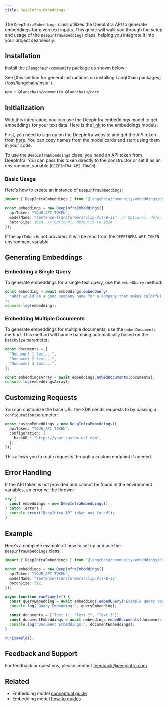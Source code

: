 ```yaml
---
title: DeepInfra Embeddings
---
```


The `DeepInfraEmbeddings` class utilizes the DeepInfra API to generate embeddings for given text inputs. This guide will walk you through the setup and usage of the `DeepInfraEmbeddings` class, helping you integrate it into your project seamlessly.

## Installation

Install the `@langchain/community` package as shown below:

<Tip>
See [this section for general instructions on installing LangChain packages](/oss/langchain/install).
</Tip>

```bash npm
npm i @langchain/community @langchain/core
```
## Initialization

With this integration, you can use the DeepInfra embeddings model to get embeddings for your text data. Here is the [link](https://deepinfra.com/models/embeddings) to the embeddings models.

First, you need to sign up on the DeepInfra website and get the API token from [here](https://deepinfra.com/dash/api_keys). You can copy names from the model cards and start using them in your code.

To use the `DeepInfraEmbeddings` class, you need an API token from DeepInfra. You can pass this token directly to the constructor or set it as an environment variable (`DEEPINFRA_API_TOKEN`).

### Basic Usage

Here’s how to create an instance of `DeepInfraEmbeddings`:

```typescript
import { DeepInfraEmbeddings } from "@langchain/community/embeddings/deepinfra";

const embeddings = new DeepInfraEmbeddings({
  apiToken: "YOUR_API_TOKEN",
  modelName: "sentence-transformers/clip-ViT-B-32", // Optional, defaults to "sentence-transformers/clip-ViT-B-32"
  batchSize: 1024, // Optional, defaults to 1024
});
```
If the `apiToken` is not provided, it will be read from the `DEEPINFRA_API_TOKEN` environment variable.

## Generating Embeddings

### Embedding a Single Query

To generate embeddings for a single text query, use the `embedQuery` method:

```typescript
const embedding = await embeddings.embedQuery(
  "What would be a good company name for a company that makes colorful socks?"
);
console.log(embedding);
```
### Embedding Multiple Documents

To generate embeddings for multiple documents, use the `embedDocuments` method. This method will handle batching automatically based on the `batchSize` parameter:

```typescript
const documents = [
  "Document 1 text...",
  "Document 2 text...",
  "Document 3 text...",
];

const embeddingsArray = await embeddings.embedDocuments(documents);
console.log(embeddingsArray);
```
## Customizing Requests

You can customize the base URL the SDK sends requests to by passing a `configuration` parameter:

```typescript
const customEmbeddings = new DeepInfraEmbeddings({
  apiToken: "YOUR_API_TOKEN",
  configuration: {
    baseURL: "https://your_custom_url.com",
  },
});
```
This allows you to route requests through a custom endpoint if needed.

## Error Handling

If the API token is not provided and cannot be found in the environment variables, an error will be thrown:

```typescript
try {
  const embeddings = new DeepInfraEmbeddings();
} catch (error) {
  console.error("DeepInfra API token not found");
}
```
## Example

Here’s a complete example of how to set up and use the `DeepInfraEmbeddings` class:

```typescript
import { DeepInfraEmbeddings } from "@langchain/community/embeddings/deepinfra";

const embeddings = new DeepInfraEmbeddings({
  apiToken: "YOUR_API_TOKEN",
  modelName: "sentence-transformers/clip-ViT-B-32",
  batchSize: 512,
});

async function runExample() {
  const queryEmbedding = await embeddings.embedQuery("Example query text.");
  console.log("Query Embedding:", queryEmbedding);

  const documents = ["Text 1", "Text 2", "Text 3"];
  const documentEmbeddings = await embeddings.embedDocuments(documents);
  console.log("Document Embeddings:", documentEmbeddings);
}

runExample();
```

## Feedback and Support

For feedback or questions, please contact [feedback@deepinfra.com](mailto:feedback@deepinfra.com).

## Related

- Embedding model [conceptual guide](/oss/integrations/text_embedding)
- Embedding model [how-to guides](/oss/integrations/text_embedding)
